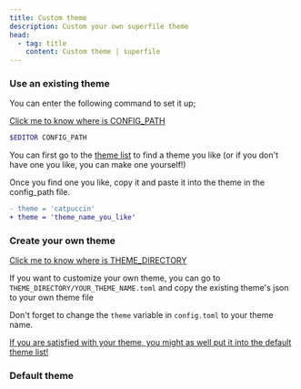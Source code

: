 ```yaml
---
title: Custom theme
description: Custom your own superfile theme
head:
  - tag: title
    content: Custom theme | superfile
---
```



### Use an existing theme

You can enter the following command to set it up;

[Click me to know where is CONFIG_PATH](/configure/config-file-path#config)

```bash
$EDITOR CONFIG_PATH
```

You can first go to the [theme list](/list/theme-list) to find a theme you like (or if you don't have one you like, you can make one yourself!)

Once you find one you like, copy it and paste it into the theme in the config_path file.

```diff
- theme = 'catpuccin'
+ theme = 'theme_name_you_like'
```

### Create your own theme

[Click me to know where is THEME_DIRECTORY](/configure/config-file-path#config)

If you want to customize your own theme, you can go to `THEME_DIRECTORY/YOUR_THEME_NAME.toml` and copy the existing theme's json to your own theme file

Don't forget to change the `theme` variable in `config.toml` to your theme name.

[If you are satisfied with your theme, you might as well put it into the default theme list!](/how-to-contribute)

### Default theme

<CodeBlock file="src/superfileConfig/theme/catpuccin.toml" />